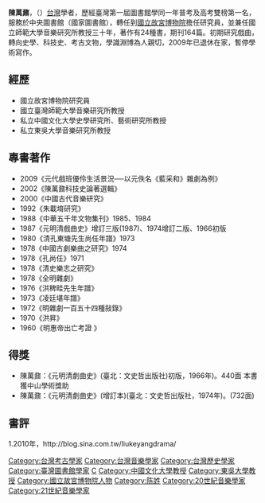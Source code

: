 '''陳萬鼐'''，（{{bd|1927年|10月5日|2018年|3月7日|catIdx=Chen}}）[[台灣|台灣]]學者，歷經臺灣第一屆圖書館學同一年普考及高考雙榜第一名，服務於中央圖書館（國家圖書館），轉任到[[國立故宮博物院|國立故宮博物院]]擔任研究員，並兼任國立師範大學音樂研究所教授三十年，著作有24種書，期刊164篇。初期研究戲曲，轉向史學、科技史、考古文物，學識淵博為人親切，2009年已退休在家，暫停學術寫作。

== 經歷 ==
*國立故宮博物院研究員
*國立臺灣師範大學音樂研究所教授
*私立中國文化大學史學研究所、藝術研究所教授
*私立東吳大學音樂研究所教授

== 專書著作 ==
*2009《元代戲班優伶生活景況──以元佚名《藍采和》雜劇為例》
*2002《陳萬鼐科技史論著選輯》
*2000《中國古代音樂研究》
*1992《朱載堉研究》
*1988《中華五千年文物集刊》1985、1984
*1987《元明清戲曲史》增訂三版(1987)、1974增訂二版、1966初版
*1980《清孔東塘先生尚任年譜》1973
*1978《中國古劇樂曲之研究》1974
*1978《孔尚任》1971
*1978《清史樂志之研究》
*1978《全明雜劇》
*1976《洪稗畦先生年譜》
*1973《凌廷堪年譜》
*1972《明雜劇一百五十四種敍錄》
*1970《洪昇》
*1960《明惠帝出亡考證 》

== 得獎 ==
*陳萬鼐：《元明清劇曲史》(臺北：文史哲出版社)初版，1966年)。440面  本書獲中山學術獎助
*陳萬鼐：《元明清劇曲史》(增訂本)(臺北：文史哲出版社，1974年)。(732面)

== 書評 ==
1.2010年，http://blog.sina.com.tw/liukeyangdrama/ {{Wayback|url=http://blog.sina.com.tw/liukeyangdrama/ |date=20100607180644 }}

[[Category:台灣考古學家|Category:台灣考古學家]]
[[Category:台灣音樂學家|Category:台灣音樂學家]]
[[Category:台灣歷史學家|Category:台灣歷史學家]]
[[Category:臺灣圖書館學家|Category:臺灣圖書館學家]]
[[Category:國立臺灣師範大學教授|C]]
[[Category:中國文化大學教授|Category:中國文化大學教授]]
[[Category:東吳大學教授|Category:東吳大學教授]]
[[Category:國立故宮博物院人物|Category:國立故宮博物院人物]]
[[Category:陈姓|Category:陈姓]]
[[Category:20世紀音樂學家|Category:20世紀音樂學家]]
[[Category:21世紀音樂學家|Category:21世紀音樂學家]]